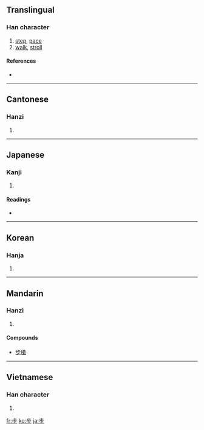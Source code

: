 {{see|歩}}
==Translingual==

===Han character===
{{Han char|rn=77|rad=止|as=03|sn=7|four=2120<sub>9</sub>|canj=卜中一竹 (YLMH)}}

# [[step]], [[pace]]
# [[walk]], [[stroll]]

====References====
* {{Han ref|kx=0574.150|dkj=16264|dj=0964.090|hdz=21438.060|uh=6B65|ud=27493|bh=A842|bd=43074}}

----

==Cantonese==

===Hanzi===
{{yue-hanzi|jyut=bou6|y=bou6}}

# {{defn|Cantonese}}

----

==Japanese==

===Kanji===
{{ja-kanji|grade=|rs=止03}}

# {{defn|Japanese}}

====Readings====
* {{ja-readings|on=[[ほ]] (ho), [[ぶ]] (bu), [[ふ]] (fu)|kun=[[あるく]] (aruku), [[あゆむ]] (ayumu), [[あゆみ]] (ayumi)}}

----

==Korean==

===Hanja===
{{ko-hanja|hangeul=보|eumhun=|rv=bo|mr=po|y=po}}

# {{defn|Korean}}

----

==Mandarin==

===Hanzi===
{{cmn-hanzi|pin=[[bù]] ([[bu4]])|wg=pu<sup>4</sup>}}

# {{defn|Mandarin}}

====Compounds====
* [[步槍]]

----

==Vietnamese==

===Han character===
{{vi-hantu|[[bộ]], [[bụa]], [[buạ]]}}

# {{defn|Vietnamese}}

[[fr:步]]
[[ko:步]]
[[ja:步]]